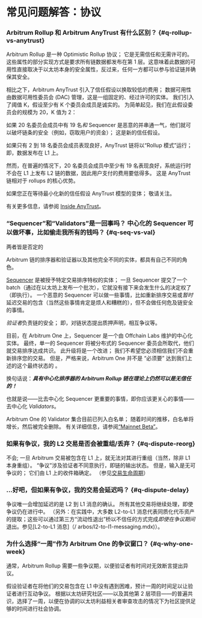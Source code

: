 # 常见问题解答：协议

### Arbitrum Rollup 和 Arbitrum AnyTrust 有什么区别？ {#q-rollup-vs-anytrust}

Arbitrum Rollup 是一种 Optimistic Rollup 协议； 它是无需信任和无需许可的。 这些属性的部分实现方式是要求所有链数据都发布在第 1 层。这意味着此数据的可用性直接取决于以太坊本身的安全属性，反过来，任何一方都可以参与验证链并确保其安全。

相比之下，Arbitrum AnyTrust 引入了信任假设以换取较低的费用； 数据可用性由数据可用性委员会 (DAC) 管理，这是一组固定的、经过许可的实体。 我们引入了阈值 K，假设至少有 K 个委员会成员是诚实的。 为简单起见，我们在此假设委员会的规模为 20，K 值为 2：

如果 20 名委员会成员中有 19 名*和* Sequencer 是恶意的并串通一气，他们就可以破坏链条的安全（例如，窃取用户的资金）； 这是新的信任假设。

如果只有 2 到 18 名委员会成员表现良好，AnyTrust 链将以“Rollup 模式”运行； 即，数据发布在 L1 上。

然而，在普遍的情况下，20 名委员会成员中至少有 19 名表现良好，系统运行时不会在 L1 上发布 L2 链的数据，因此用户支付的费用要低得多。 这是 AnyTrust 链相对于 rollups 的核心优势。

如果您正在等待最小化新的信任假设 AnyTrust 模型的变体； 敬请关注。

有关更多信息，请参阅 [Inside AnyTrust](/inside-anytrust.mdx)。

### “Sequencer”和“Validators”是一回事吗？ 中心化的 Sequencer 可以做坏事，比如偷走我所有的钱吗？ {#q-seq-vs-val}

两者皆是否定的

Arbitrum 链的排序器和验证器以及其他完全不同的实体，都具有自己不同的角色。

[Sequencer](/sequencer.mdx) 是被授予特定交易排序特权的实体； 一旦 Sequencer 提交了一个batch（通过在以太坊上发布一个批次），它就没有接下来会发生什么的决定权了（即执行）。 一个恶意的 Sequencer 可以做一些事情，比如重新排序交易或*暂时*延迟交易的包含（当然这些事情肯定是烦人和糟糕的），但不会做任何危及链安全的事情。

*验证者*负责链的安全； 即，对链状态提出质押声明，相互争议等。

目前，在 Arbitrum One 上，Sequencer 是一个由 Offchain Labs 维护的中心化实体。 最终，单一的 Sequencer 将被分布式的 Sequencer 委员会所取代，他们就交易排序达成共识。 此升级将是一个改进； 我们不希望您必须相信我们不会重新排序您的交易。 但是，严格来说，Arbitrum One 并不是 “必须要” 达到我们上述的这个最终状态的 。

换句话说：**_具有中心化排序器的 Arbitrum Rollup 链在理论上仍然可以是无信任的！_**

也就是说——比去中心化 Sequencer 更重要的事情，即你应该更关心的事情——去中心化 *Validators*。

Arbitrum One 的 Validator 集合目前已列入白名单； 随着时间的推移，白名单将增长，然后被完全删除。 有关详细信息，请参阅[“Mainnet Beta”](/mainnet-beta.mdx)。

### 如果有争议，我的 L2 交易是否会被重组/丢弃？ {#q-dispute-reorg}

不会; 一旦 Arbitrum 交易被包含在 L1 上，就无法对其进行重组（当然，除非 L1 本身重组）。 “争议”涉及验证者不同意执行，即链的输出状态。 但是，输入是无可争议的； 它们由 L1 上的收件箱确定。 （参见[交易生命周期](/tx-lifecycle.mdx)）

### ...好吧，但如果有争议，我的交易会延迟吗？ {#q-dispute-delay}

争议唯一会增加延迟的是 L2 到 L1 消息的确认。 所有其他交易将继续处理，即使争议仍在进行中。 （另外：在实践中，大多数 L2-to-L1 消息代表同质化代币资产的提取；这些可以通过第三方“流动性退出”桥以不信任的方式完成*即使在争议期间*退出。参见[L2-to-L1 消息]（/ arbos/l2-to-l1-messaging.mdx)）。

### 为什么选择“一周”作为 Arbitrum One 的争议窗口？ {#q-why-one-week}

通常，Arbitrum Rollup 需要一些争议期，以便验证者有时间对无效断言提出异议。

假设验证者在将他们的交易包含在 L1 中没有遇到困难，预计一周的时间足以让验证者进行互动争议。 根据以太坊研究社区——以及其他第 2 层项目——的普遍共识，选择了一周，以便在协调的以太坊利益相关者审查攻击的情况下为社区提供足够的时间进行社会协调。